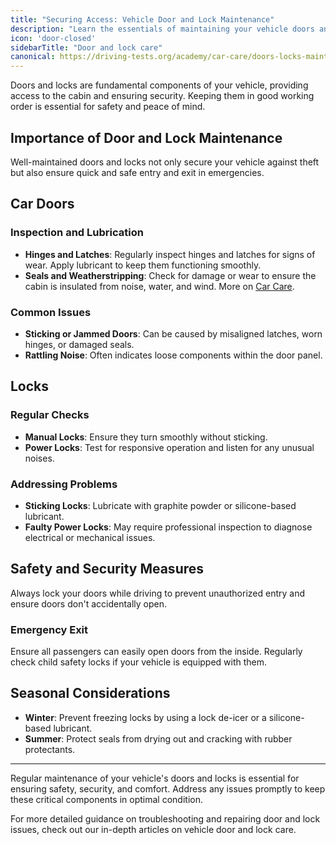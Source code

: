 ```yaml
---
title: "Securing Access: Vehicle Door and Lock Maintenance"
description: "Learn the essentials of maintaining your vehicle doors and locks for safety and security. Understand the importance of their proper functioning and care."
icon: 'door-closed'
sidebarTitle: "Door and lock care"
canonical: https://driving-tests.org/academy/car-care/doors-locks-maintenance
---
```

<Snippet file="andrei.mdx" />
Doors and locks are fundamental components of your vehicle, providing access to the cabin and ensuring security. Keeping them in good working order is essential for safety and peace of mind.

## Importance of Door and Lock Maintenance
Well-maintained doors and locks not only secure your vehicle against theft but also ensure quick and safe entry and exit in emergencies.

## Car Doors

### Inspection and Lubrication

- **Hinges and Latches**: Regularly inspect hinges and latches for signs of wear. Apply lubricant to keep them functioning smoothly.
- **Seals and Weatherstripping**: Check for damage or wear to ensure the cabin is insulated from noise, water, and wind. More on [Car Care](/car-care/routine-maintenance).

### Common Issues

- **Sticking or Jammed Doors**: Can be caused by misaligned latches, worn hinges, or damaged seals.
- **Rattling Noise**: Often indicates loose components within the door panel.

## Locks

### Regular Checks

- **Manual Locks**: Ensure they turn smoothly without sticking.
- **Power Locks**: Test for responsive operation and listen for any unusual noises.

### Addressing Problems

- **Sticking Locks**: Lubricate with graphite powder or silicone-based lubricant.
- **Faulty Power Locks**: May require professional inspection to diagnose electrical or mechanical issues.

## Safety and Security Measures
Always lock your doors while driving to prevent unauthorized entry and ensure doors don't accidentally open.

### Emergency Exit

<Warning>
Ensure all passengers can easily open doors from the inside. Regularly check child safety locks if your vehicle is equipped with them.
</Warning>

## Seasonal Considerations

- **Winter**: Prevent freezing locks by using a lock de-icer or a silicone-based lubricant.
- **Summer**: Protect seals from drying out and cracking with rubber protectants.

---

Regular maintenance of your vehicle's doors and locks is essential for ensuring safety, security, and comfort. Address any issues promptly to keep these critical components in optimal condition.

<Note>
For more detailed guidance on troubleshooting and repairing door and lock issues, check out our in-depth articles on vehicle door and lock care.
</Note>
